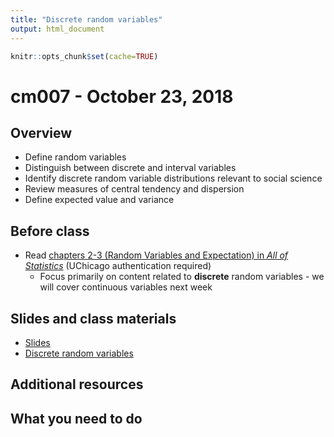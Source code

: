 ```yaml
---
title: "Discrete random variables"
output: html_document
---
```


```r
knitr::opts_chunk$set(cache=TRUE)
```

# cm007 - October 23, 2018

## Overview

* Define random variables
* Distinguish between discrete and interval variables
* Identify discrete random variable distributions relevant to social science
* Review measures of central tendency and dispersion
* Define expected value and variance

## Before class

* Read [chapters 2-3 (Random Variables and Expectation) in *All of Statistics*](https://link-springer-com.proxy.uchicago.edu/book/10.1007%2F978-0-387-21736-9) (UChicago authentication required)
    * Focus primarily on content related to **discrete** random variables - we will cover continuous variables next week

## Slides and class materials

* [Slides](extras/cm007_slides.html)
* [Discrete random variables](rv-discrete.html)

## Additional resources

## What you need to do

